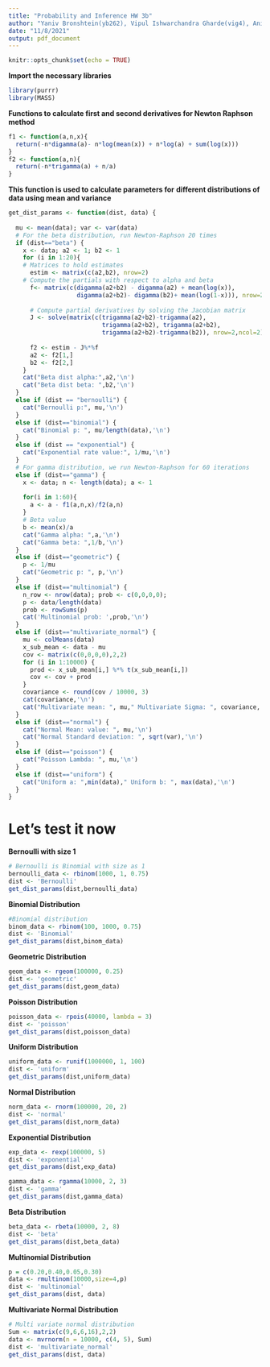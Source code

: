 ```yaml
---
title: "Probability and Inference HW 3b"
author: "Yaniv Bronshtein(yb262), Vipul Ishwarchandra Gharde(vig4), Animesh Sharma(as3592),Wanying Mo(wm318), Fan Shen FS470,   "
date: "11/8/2021"
output: pdf_document
---
```


```r
knitr::opts_chunk$set(echo = TRUE)
```

**Import the necessary libraries**
```r
library(purrr) 
library(MASS)
```

**Functions to calculate first and second derivatives for Newton Raphson method**
```r
f1 <- function(a,n,x){
  return(-n*digamma(a)- n*log(mean(x)) + n*log(a) + sum(log(x)))
}
f2 <- function(a,n){
  return(-n*trigamma(a) + n/a)
}
```

**This function is used to calculate parameters for**
**different distributions of data using mean and variance**
```r

get_dist_params <- function(dist, data) { 
  
  mu <- mean(data); var <- var(data)
  # For the beta distribution, run Newton-Raphson 20 times 
  if (dist=="beta") { 
    x <- data; a2 <- 1; b2 <- 1
    for (i in 1:20){
    # Matrices to hold estimates
      estim <- matrix(c(a2,b2), nrow=2)
    # Compute the partials with respect to alpha and beta 
      f<- matrix(c(digamma(a2+b2) - digamma(a2) + mean(log(x)),
                   digamma(a2+b2)- digamma(b2)+ mean(log(1-x))), nrow=2) 
      
      # Compute partial derivatives by solving the Jacobian matrix
      J <- solve(matrix(c(trigamma(a2+b2)-trigamma(a2), 
                          trigamma(a2+b2), trigamma(a2+b2),
                          trigamma(a2+b2)-trigamma(b2)), nrow=2,ncol=2)) 
      
      f2 <- estim - J%*%f
      a2 <- f2[1,]
      b2 <- f2[2,]
    }
    cat("Beta dist alpha:",a2,'\n') 
    cat("Beta dist beta: ",b2,'\n')
  }
  else if (dist == "bernoulli") {
    cat("Bernoulli p:", mu,'\n')
  }
  else if (dist=="binomial") { 
    cat("Binomial p: ", mu/length(data),'\n')
  }
  else if (dist == "exponential") {
    cat("Exponential rate value:", 1/mu,'\n') 
  }
  # For gamma distribution, we run Newton-Raphson for 60 iterations
  else if (dist=="gamma") { 
    x <- data; n <- length(data); a <- 1
    
    for(i in 1:60){ 
      a <- a - f1(a,n,x)/f2(a,n) 
    }
    # Beta value
    b <- mean(x)/a
    cat("Gamma alpha: ",a,'\n') 
    cat("Gamma beta: ",1/b,'\n') 
  }
  else if (dist=="geometric") {
    p <- 1/mu
    cat("Geometric p: ", p,'\n')
  }
  else if (dist=="multinomial") {
    n_row <- nrow(data); prob <- c(0,0,0,0);  
    p <- data/length(data) 
    prob <- rowSums(p)
    cat('Multinomial prob: ',prob,'\n')
  }
  else if (dist=="multivariate_normal") {
    mu <- colMeans(data) 
    x_sub_mean <- data - mu
    cov <- matrix(c(0,0,0,0),2,2)
    for (i in 1:10000) {
      prod <- x_sub_mean[i,] %*% t(x_sub_mean[i,])
      cov <- cov + prod 
    }
    covariance <- round(cov / 10000, 3)
    cat(covariance,'\n')
    cat("Multivariate mean: ", mu," Multivariate Sigma: ", covariance,'\n')
  }
  else if (dist=="normal") {
    cat("Normal Mean: value: ", mu,'\n')
    cat("Normal Standard deviation: ", sqrt(var),'\n') 
  }
  else if (dist=="poisson") {
    cat("Poisson Lambda: ", mu,'\n')
  }
  else if (dist=="uniform") {
    cat("Uniform a: ",min(data)," Uniform b: ", max(data),'\n')
  }
}
```

# Let's test it now
**Bernoulli with size 1**
```r
# Bernoulli is Binomial with size as 1
bernoulli_data <- rbinom(1000, 1, 0.75) 
dist <- 'Bernoulli' 
get_dist_params(dist,bernoulli_data)
```
**Binomial Distribution**
```r
#Binomial distribution
binom_data <- rbinom(100, 1000, 0.75) 
dist <- 'Binomial' 
get_dist_params(dist,binom_data)
```
**Geometric Distribution**
```r
geom_data <- rgeom(100000, 0.25) 
dist <- 'geometric' 
get_dist_params(dist,geom_data)
```


**Poisson Distribution**
```r
poisson_data <- rpois(40000, lambda = 3) 
dist <- 'poisson' 
get_dist_params(dist,poisson_data)

```
**Uniform Distribution**
```r
uniform_data <- runif(1000000, 1, 100) 
dist <- 'uniform' 
get_dist_params(dist,uniform_data)
```

**Normal Distribution**
```r
norm_data <- rnorm(100000, 20, 2) 
dist <- 'normal'
get_dist_params(dist,norm_data)
```

**Exponential Distribution**
```r
exp_data <- rexp(100000, 5) 
dist <- 'exponential'
get_dist_params(dist,exp_data)
```
```r
gamma_data <- rgamma(10000, 2, 3) 
dist <- 'gamma' 
get_dist_params(dist,gamma_data)

```

**Beta Distribution**
```r
beta_data <- rbeta(10000, 2, 8) 
dist <- 'beta' 
get_dist_params(dist,beta_data)

```

**Multinomial Distribution**
```r
p = c(0.20,0.40,0.05,0.30)
data <- rmultinom(10000,size=4,p) 
dist <- 'multinomial'
get_dist_params(dist, data)
```


**Multivariate Normal Distribution**
```r
# Multi variate normal distribution
Sum <- matrix(c(9,6,6,16),2,2)
data <- mvrnorm(n = 10000, c(4, 5), Sum) 
dist <- 'multivariate_normal'
get_dist_params(dist, data)

```


